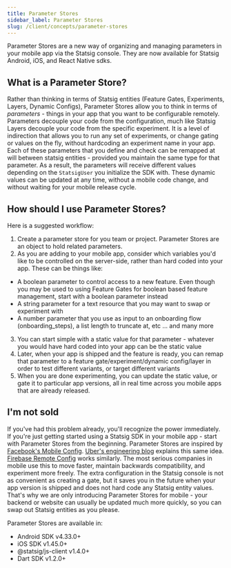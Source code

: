 ```yaml
---
title: Parameter Stores
sidebar_label: Parameter Stores
slug: /client/concepts/parameter-stores
---
```


Parameter Stores are a new way of organizing and managing parameters in your mobile app via the Statsig console.  They are now available for Statsig Android, iOS, and React Native sdks.

## What is a Parameter Store?
Rather than thinking in terms of Statsig entities (Feature Gates, Experiments, Layers, Dynamic Configs), Parameter Stores allow you to think in terms of *parameters* - things in your app that you want to be configurable remotely.  Parameters decouple your code from the configuration, much like Statsig Layers decouple your code from the specific experiment.  It is a level of indirection that allows you to run any set of experiments, or change gating or values on the fly, without hardcoding an experiment name in your app.  Each of these parameters that you define and check can be remapped at will between statsig entities - provided you maintain the same type for that parameter.  As a result, the parameters will receive different values depending on the `StatsigUser` you initialize the SDK with.  These dynamic values can be updated at any time, without a mobile code change, and without waiting for your mobile release cycle.

## How should I use Parameter Stores?
Here is a suggested workflow:
1. Create a parameter store for you team or project.  Parameter Stores are an object to hold related parameters.
2. As you are adding to your mobile app, consider which variables you'd like to be controlled on the server-side, rather than hard coded into your app. These can be things like:

- A boolean parameter to control access to a new feature.  Even though you may be used to using Feature Gates for boolean based feature management, start with a boolean parameter instead
- A string parameter for a text resource that you may want to swap or experiment with
- A number parameter that you use as input to an onboarding flow (onboarding_steps), a list length to truncate at, etc
... and many more

3. You can start simple with a static value for that parameter - whatever you would have hard coded into your app can be the static value
4. Later, when your app is shipped and the feature is ready, you can remap that parameter to a feature gate/experiment/dynamic config/layer in order to test different variants, or target different variants
5. When you are done experimenting, you can update the static value, or gate it to particular app versions, all in real time across you mobile apps that are already released.

## I'm not sold
If you've had this problem already, you'll recognize the power immediately.  If you're just getting started using a Statsig SDK in your mobile app - start with Parameter Stores from the beginning.  Parameter Stores are inspired by [Facebook's Mobile Config](https://atscaleconference.com/mobile-configuration-at-meta-the-key-to-mobile-agile-development-at-scale/). [Uber's engineering blog](https://www.uber.com/blog/supercharging-a-b-testing-at-uber/) explains this same idea.  [Firebase Remote Config](https://firebase.google.com/docs/remote-config) works similarly.  The most serious companies in mobile use this to move faster, maintain backwards compatibility, and experiment more freely.  The extra configuration in the Statsig console is not as convenient as creating a gate, but it saves you in the future when your app version is shipped and does not hard code any Statsig entity values.  That's why we are only introducing Parameter Stores for mobile - your backend or website can usually be updated much more quickly, so you can swap out Statsig entities as you please.

Parameter Stores are available in:
- Android SDK v4.33.0+
- iOS SDK v1.45.0+
- @statsig/js-client v1.4.0+
- Dart SDK v1.2.0+

